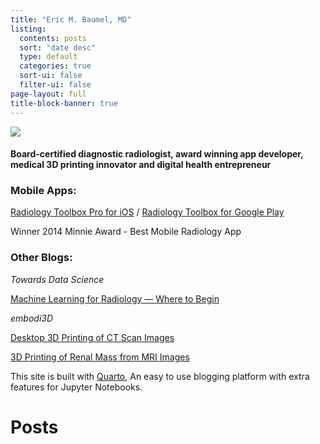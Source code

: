 ```yaml
---
title: "Eric M. Baumel, MD"
listing:
  contents: posts
  sort: "date desc"
  type: default
  categories: true
  sort-ui: false
  filter-ui: false
page-layout: full
title-block-banner: true
---
```


::: {.grid}

::: {.g-col-6}
![](Eric_Baumel.png)


#### Board-certified diagnostic radiologist, award winning app developer, medical 3D printing innovator and digital health entrepreneur

:::

::: {.g-col-6}

### Mobile Apps:

[Radiology Toolbox Pro for iOS](https://apps.apple.com/us/app/radiology-toolbox-pro/id466281848) / 
[Radiology Toolbox for Google Play](https://play.google.com/store/apps/details?id=com.softcode.ebaumel.radiologytoolbox&hl=en_US)

Winner 2014 Minnie Award - Best Mobile Radiology App

### Other Blogs:

*Towards Data Science*

[Machine Learning for Radiology — Where to Begin](https://towardsdatascience.com/machine-learning-for-radiology-where-to-begin-3a205db8718f)


*embodi3D*

[Desktop 3D Printing of CT Scan Images](https://www.embodi3d.com/blogs/entry/124-desktop-3d-printing-of-ct-scan-images/)

[3D Printing of Renal Mass from MRI Images](https://www.embodi3d.com/blogs/entry/268-3d-printing-of-renal-mass-from-mri-images/)

This site is built with [Quarto](https://quarto.org/), An easy to use blogging platform with extra features for Jupyter Notebooks.
:::


:::



# Posts
